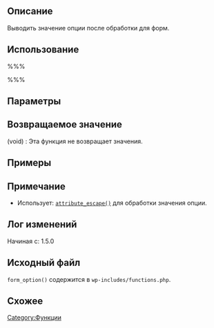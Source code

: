 == Описание ==
Выводить значение опции после обработки для форм.

== Использование ==
%%%<?php form_option( $option ) ?>%%%

== Параметры ==
{{Parameter|$option|string|Название опции.}}

== Возвращаемое значение ==
; (void) : Эта функция не возвращает значения.

== Примеры ==
<!-- Need creative examples. Feel free to link to external examples. -->

== Примечание ==
* Использует: [[Справочник_по_функциям/attribute_escape|<tt>attribute_escape()</tt>]] для обработки значения опции.

== Лог изменений ==
Начиная с: 1.5.0

== Исходный файл ==
<!-- Need links to current source code files -->
<tt>form_option()</tt> содержится в <tt>wp-includes/functions.php</tt>.

== Схожее ==
<!--
    To Do:
    Need to find related functions.
    Need to create groups of functions and create templates to add them to a page quickly.
    Some functions may be related to many groups of functions.
-->

[[Category:Функции]]